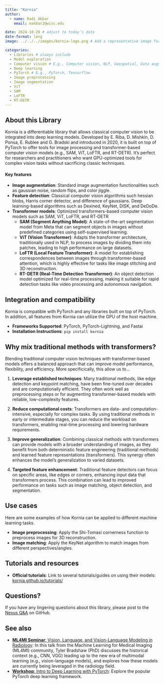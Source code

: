 ```yaml
---
title: "Kornia"
author: 
  - name: Radi Akbar
    email: makbar2@wisc.edu

date: 2024-10-29 # adjust to today’s date
date-format: long
image: ../../../images/kornia-logo.png # Add a representative image for this library resource in the images folder.

categories: 
  - Libraries # always include
  - Model exploration
  - Computer vision # E.g., Computer vision, NLP, Geospatial, Data augmentation, Preprocessing
  - Deep learning
  - PyTorch # E.g., PyTorch, Tensorflow
  - Image preprocessing
  - Image segmentation
  - ViT
  - SAM
  - LoFTR 
  - RT-DETR
---
```

## About this Library

Kornia is a differentiable library that allows classical computer vision to be integrated into deep learning models. Developed by E. Riba, D. Mishkin, D. Ponsa, E. Rublee and G. Bradski and introduced in 2020, it is built on top of PyTorch to offer tools for image processing and transformer-based computer vision models (e.g., SAM, ViT, LoFTR, and RT-DETR). It's perfect for researchers and practitioners who want GPU-optimized tools for complex vision tasks without sacrificing classic techniques.

#### Key features
- **Image augmentation**: Standard image augmentation functionalities such as gaussian noise, random flips, and color jiggle.
- **Feature detection**: Classical computer vision algorithms such hessian blobs, Harris corner detector, and difference of gaussians. Deep learning-based algorithms such as Dexined, KeyNet, DISK, and DeDoDe. 
- **Transformer models**: Optimized transformers-based computer vision models such as SAM, ViT, LoFTR, and RT-DETR
  - **SAM (Segment Anything Model)**: A state-of-the-art segmentation model from Meta that can segment objects in images without predefined categories using self-supervised learning.
  - **ViT (Vision Transformer)**: Adapts the transformer architecture, traditionally used in NLP, to process images by dividing them into patches, leading to high performance on large datasets.
  - **LoFTR (Local Feature Transformer)**: A model for establishing correspondences between images through transformer-based attention, which is highly effective for tasks like image stitching and 3D reconstruction.
  - **RT-DETR (Real-Time Detection Transformer)**: An object detection model optimized for real-time processing, making it suitable for rapid detection tasks like video processing and autonomous navigation.

## Integration and compatibility
Kornia is compatible with PyTorch and any libraries built on top of PyTorch. In addition, all features from Kornia can utilize the GPU of the host machine.

- **Frameworks Supported**: PyTorch, PyTorch-Lightning, and Fastai
- **Installation Instructions**: `pip install kornia`

## Why mix traditional methods with transformers?

Blending traditional computer vision techniques with transformer-based models offers a balanced approach that can improve model performance, flexibility, and efficiency. More specificically, this allow us to...

1. **Leverage established techniques**: Many traditional methods, like edge detection and keypoint matching, have been fine-tuned over decades and are computationally efficient. They often work well as preprocessing steps or for augmenting transformer-based models with reliable, low-complexity features.
   
2. **Reduce computational costs**: Transformers are data- and computation-intensive, especially for complex tasks. By using traditional methods in early or intermediate stages, you can reduce the workload on transformers, enabling real-time processing and lowering hardware requirements.

3. **Improve generalization**: Combining classical methods with transformers can provide models with a broader understanding of images, as they benefit from both deterministic feature engineering (traditional methods) and learned feature representations (transformers). This synergy often enhances the model’s generalization to varied datasets.

4. **Targeted feature enhancement**: Traditional feature detectors can focus on specific areas, like edges or corners, enhancing input data that transformers process. This combination can lead to improved performance on tasks such as image matching, object detection, and segmentation.

## Use cases
Here are some examples of how Kornia can be applied to different machine learning tasks.

- **Image preprocessing**: Apply the Shi-Tomasi cornerness function to preprocess images for 3D reconstruction.
- **Image matching**: Apply the KeyNet algorithm to match images from different perspectives/angles.

## Tutorials and resources
- **Official tutorials**: Link to several tutorials/guides on using their models: [kornia.github.io/tutorials/](https://kornia.github.io/tutorials/)

## Questions?
If you have any lingering questions about this library, please post to the [Nexus Q&A](https://github.com/UW-Madison-DataScience/ML-X-Nexus/discussions/categories/q-a) on GitHub.

## See also
- [**ML4MI Seminar**: Vision, Language, and Vision-Language Modeling in Radiology](https://uw-madison-datascience.github.io/ML-X-Nexus/Applications/Videos/ML4MI/2024-09-16_Vision-Language-and-VisionLanguage-Modeling-in-Radiology_Tyler-Bradshaw.html): In this talk from the Machine Learning for Medical Imaging (ML4MI) community, Tyler Bradshaw (PhD) discusses the historical context (e.g., CNN, VGG) leading up to the new era of multimodal learning (e.g., vision-language models), and explores how these models are currently being leveraged in the radiology field.
- [**Workshop**: Intro to Deep Learning with PyTorch](https://uw-madison-datascience.github.io/ML-X-Nexus/Learn/Workshops/Intro-Deeplearning_PyTorch.html): Explore the popular PyTorch deep learning framework.
